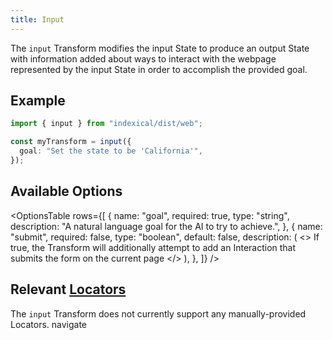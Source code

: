 ```yaml
---
title: Input
---
```



The `input` Transform modifies the input State to produce an output State with information added about ways to interact with the webpage represented by the input State in order to accomplish the provided goal.

## Example

```ts
import { input } from "indexical/dist/web";

const myTransform = input({
  goal: "Set the state to be 'California'",
});
```

## Available Options

<OptionsTable
  rows={[
    {
      name: "goal",
      required: true,
      type: "string",
      description: "A natural language goal for the AI to try to achieve.",
    },
    {
      name: "submit",
      required: false,
      type: "boolean",
      default: false,
      description: (
        <>
          If true, the Transform will additionally attempt to add an Interaction
          that submits the form on the current page
        </>
      ),
    },
  ]}
/>

## Relevant [Locators](/start/locators)

The `input` Transform does not currently support any manually-provided Locators.
navigate
